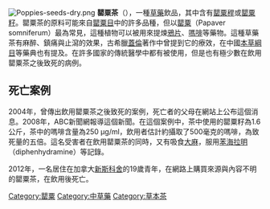 {{Unreferenced |time=2018-03-30T19:59:50+00:00 }}
{{medical}}
[[File:Poppies-seeds-dry.png|thumb]]
'''罌粟茶'''（{{lang-en|Poppy tea}}），一種[[草藥|草藥]]飲品，其中含有[[罌粟稈|罌粟稈]]或[[罌粟籽|罌粟籽]]。罌粟茶的原料可能來自[[罌粟目|罌粟目]]中的許多品種，但以[[罌粟|罌粟]]（Papaver somniferum）最為常見，這種植物可以被用來提煉[[鴉片|鴉片]]、[[嗎啡|嗎啡]]等藥物。這種草藥茶有麻醉、鎮痛與止瀉的效果，古希臘[[蓋倫|蓋倫]]著作中曾提到它的療效，在中國[[本草綱目|本草綱目]]等藥典也有提及。在許多國家的傳統醫學中都有被使用，但是也有極少數在飲用罌粟茶之後致死的病例。

==死亡案例==
2004年，曾傳出飲用罌粟茶之後致死的案例，死亡者的父母在網站上公布這個消息。2008年，ABC新聞網報導這個新聞。在這個案例中，茶中使用的罌粟籽為1.6公斤，茶中的嗎啡含量為250 μg/ml，飲用者估計約攝取了500毫克的嗎啡，為致死量的五倍。這名受害者在飲用罌粟茶的同時，又有吸食[[大麻|大麻]]，服用[[苯海拉明|苯海拉明]]（diphenhydramine）等記錄。

2012年，一名居住在加拿大[[新斯科舍|新斯科舍]]的19歲青年，在網路上購買來源與內容不明的罌粟茶，在飲用後死亡。
[[Category:罌粟|Category:罌粟]]
[[Category:中草藥|Category:中草藥]]
[[Category:草本茶|Category:草本茶]]